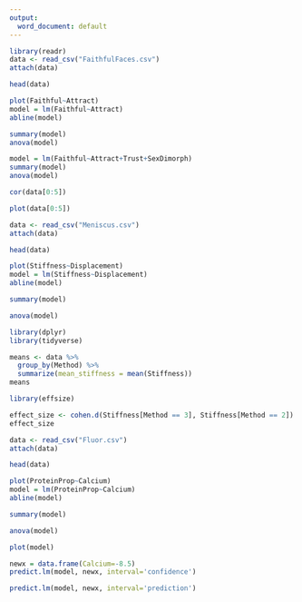 ```yaml
---
output:
  word_document: default
---
```

```r
library(readr)
data <- read_csv("FaithfulFaces.csv")
attach(data)
```
```r
head(data)
```
```r
plot(Faithful~Attract)
model = lm(Faithful~Attract)
abline(model)
```
```r
summary(model)
anova(model)
```
```r
model = lm(Faithful~Attract+Trust+SexDimorph)
summary(model)
anova(model)
```
```r
cor(data[0:5])
```
```r
plot(data[0:5])
```



```r
data <- read_csv("Meniscus.csv")
attach(data)
```
```r
head(data)
```
```r
plot(Stiffness~Displacement)
model = lm(Stiffness~Displacement)
abline(model)
```
```r
summary(model)
```
```r
anova(model)
```
```r
library(dplyr)
library(tidyverse)

means <- data %>% 
  group_by(Method) %>% 
  summarize(mean_stiffness = mean(Stiffness))
means
```
```r
library(effsize)

effect_size <- cohen.d(Stiffness[Method == 3], Stiffness[Method == 2])
effect_size
```



```r
data <- read_csv("Fluor.csv")
attach(data)
```
```r
head(data)
```
```r
plot(ProteinProp~Calcium)
model = lm(ProteinProp~Calcium)
abline(model)
```
```r
summary(model)
```
```r
anova(model)
```
```r
plot(model)
```
```r
newx = data.frame(Calcium=-8.5)
predict.lm(model, newx, interval='confidence')
```
```r
predict.lm(model, newx, interval='prediction')
```
